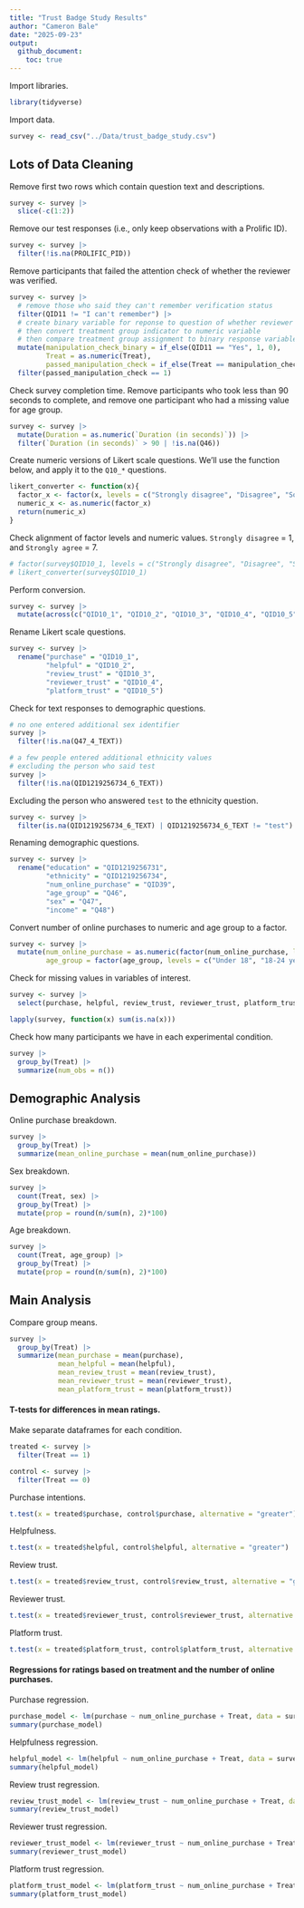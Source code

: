 ```yaml
---
title: "Trust Badge Study Results"
author: "Cameron Bale"
date: "2025-09-23"
output: 
  github_document:
    toc: true
---
```


Import libraries.

```r
library(tidyverse)
```

Import data.

```r
survey <- read_csv("../Data/trust_badge_study.csv")
```

## Lots of Data Cleaning

Remove first two rows which contain question text and descriptions.

```r
survey <- survey |>
  slice(-c(1:2))
```

Remove our test responses (i.e., only keep observations with a Prolific ID).

```r
survey <- survey |>
  filter(!is.na(PROLIFIC_PID))
```

Remove participants that failed the attention check of whether the reviewer was verified.

```r
survey <- survey |>
  # remove those who said they can't remember verification status
  filter(QID11 != "I can't remember") |>
  # create binary variable for reponse to question of whether reviewer was verified
  # then convert treatment group indicator to numeric variable
  # then compare treatment group assignment to binary response variable, pass if they match
  mutate(manipulation_check_binary = if_else(QID11 == "Yes", 1, 0),
         Treat = as.numeric(Treat),                                 
         passed_manipulation_check = if_else(Treat == manipulation_check_binary, 1, 0)) |>
  filter(passed_manipulation_check == 1)
```

Check survey completion time. Remove participants who took less than 90 seconds to complete, and remove one participant who had a missing value for age group.

```r
survey <- survey |>
  mutate(Duration = as.numeric(`Duration (in seconds)`)) |>
  filter(`Duration (in seconds)` > 90 | !is.na(Q46))
```

Create numeric versions of Likert scale questions. We'll use the function below, and apply it to the `Q10_*` questions.

```r
likert_converter <- function(x){
  factor_x <- factor(x, levels = c("Strongly disagree", "Disagree", "Somewhat disagree", "Neither agree nor disagree", "Somewhat agree", "Agree", "Strongly agree"))
  numeric_x <- as.numeric(factor_x)
  return(numeric_x)
}
```

Check alignment of factor levels and numeric values. `Strongly disagree` = 1, and `Strongly agree` = 7.

```r
# factor(survey$QID10_1, levels = c("Strongly disagree", "Disagree", "Somewhat disagree", "Neither agree nor disagree", "Somewhat agree", "Agree", "Strongly agree"))
# likert_converter(survey$QID10_1)
```

Perform conversion.

```r
survey <- survey |>
  mutate(across(c("QID10_1", "QID10_2", "QID10_3", "QID10_4", "QID10_5"), likert_converter))
```

Rename Likert scale questions.

```r
survey <- survey |>
  rename("purchase" = "QID10_1",
         "helpful" = "QID10_2",
         "review_trust" = "QID10_3",
         "reviewer_trust" = "QID10_4",
         "platform_trust" = "QID10_5")
```

Check for text responses to demographic questions.

```r
# no one entered additional sex identifier
survey |>
  filter(!is.na(Q47_4_TEXT))

# a few people entered additional ethnicity values
# excluding the person who said test
survey |>
  filter(!is.na(QID1219256734_6_TEXT))
```

Excluding the person who answered `test` to the ethnicity question.

```r
survey <- survey |>
  filter(is.na(QID1219256734_6_TEXT) | QID1219256734_6_TEXT != "test")
```

Renaming demographic questions.

```r
survey <- survey |>
  rename("education" = "QID1219256731",
         "ethnicity" = "QID1219256734",
         "num_online_purchase" = "QID39",
         "age_group" = "Q46",
         "sex" = "Q47",
         "income" = "Q48")
```

Convert number of online purchases to numeric and age group to a factor.

```r
survey <- survey |>
  mutate(num_online_purchase = as.numeric(factor(num_online_purchase, levels = c("1", "2", "3", "4", "5 or more"))),
         age_group = factor(age_group, levels = c("Under 18", "18-24 years old", "25-34 years old", "35-44 years old", "45-54 years old", "55-64 years old", "65+ years old")))
```

Check for missing values in variables of interest.

```r
survey <- survey |>
  select(purchase, helpful, review_trust, reviewer_trust, platform_trust, QID11, QID12, education, ethnicity, num_online_purchase, age_group, sex, income, Treat)

lapply(survey, function(x) sum(is.na(x)))
```

Check how many participants we have in each experimental condition.

```r
survey |>
  group_by(Treat) |>
  summarize(num_obs = n())
```

## Demographic Analysis

Online purchase breakdown.

```r
survey |>
  group_by(Treat) |>
  summarize(mean_online_purchase = mean(num_online_purchase))
```

Sex breakdown.

```r
survey |>
  count(Treat, sex) |>
  group_by(Treat) |>
  mutate(prop = round(n/sum(n), 2)*100)
```

Age breakdown.

```r
survey |>
  count(Treat, age_group) |>
  group_by(Treat) |>
  mutate(prop = round(n/sum(n), 2)*100)
```

## Main Analysis

Compare group means.

```r
survey |>
  group_by(Treat) |>
  summarize(mean_purchase = mean(purchase),
            mean_helpful = mean(helpful),
            mean_review_trust = mean(review_trust),
            mean_reviewer_trust = mean(reviewer_trust),
            mean_platform_trust = mean(platform_trust))
```

#### T-tests for differences in mean ratings.

Make separate dataframes for each condition.

```r
treated <- survey |>
  filter(Treat == 1)

control <- survey |>
  filter(Treat == 0)
```

Purchase intentions.

```r
t.test(x = treated$purchase, control$purchase, alternative = "greater")
```

Helpfulness.

```r
t.test(x = treated$helpful, control$helpful, alternative = "greater")
```

Review trust.

```r
t.test(x = treated$review_trust, control$review_trust, alternative = "greater")
```

Reviewer trust.

```r
t.test(x = treated$reviewer_trust, control$reviewer_trust, alternative = "greater")
```

Platform trust.

```r
t.test(x = treated$platform_trust, control$platform_trust, alternative = "greater")
```

#### Regressions for ratings based on treatment and the number of online purchases.

Purchase regression.

```r
purchase_model <- lm(purchase ~ num_online_purchase + Treat, data = survey)
summary(purchase_model)
```

Helpfulness regression.

```r
helpful_model <- lm(helpful ~ num_online_purchase + Treat, data = survey)
summary(helpful_model)
```

Review trust regression.

```r
review_trust_model <- lm(review_trust ~ num_online_purchase + Treat, data = survey)
summary(review_trust_model)
```

Reviewer trust regression.

```r
reviewer_trust_model <- lm(reviewer_trust ~ num_online_purchase + Treat, data = survey)
summary(reviewer_trust_model)
```

Platform trust regression.

```r
platform_trust_model <- lm(platform_trust ~ num_online_purchase + Treat, data = survey)
summary(platform_trust_model)
```
